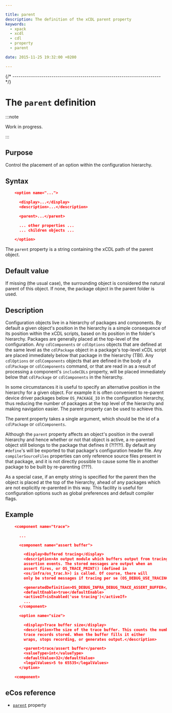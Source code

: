 ```yaml
---

title: parent
description: The definition of the xCDL parent property
keywords:
  - xpack
  - xcdl
  - cdl
  - property
  - parent

date: 2015-11-25 19:32:00 +0200

---
```



{/* ------------------------------------------------------------------------ */}

# The `parent` definition

:::note

Work in progress.

:::

## Purpose

Control the placement of an option within the configuration hierarchy.

## Syntax

```json
    <option name="...">

      <display>...</display>
      <description>...</description>

      <parent>...</parent>

      ... other properties ...
      ... children objects ...

    </option>
```

The `parent` property is a string containing the xCDL path of the parent object.

## Default value

If missing (the usual case), the surrounding object is considered the natural parent of this object. If none, the package object in the parent folder is used.

## Description

Configuration objects live in a hierarchy of packages and components. By default a given object's position in the hierarchy is a simple consequence of its position within the xCDL scripts, based on its position in the folder's hierarchy. Packages are generally placed at the top-level of the configuration. Any `cdlComponents` or `cdlOptions` objects that are defined at the same level as the `cdlPackage` object in a package's top-level xCDL script are placed immediately below that package in the hierarchy (TBI). Any `cdlOptions` or `cdlComponents` objects that are defined in the body of a `cdlPackage` or `cdlComponents` command, or that are read in as a result of processing a component's `includeCDLs` property, will be placed immediately below that `cdlPackage` or `cdlComponents` in the hierarchy.

In some circumstances it is useful to specify an alternative position in the hierarchy for a given object. For example it is often convenient to re-parent device driver packages below `OS_PACKAGE_IO` in the configuration hierarchy, thus reducing the number of packages at the top level of the hierarchy and making navigation easier. The parent property can be used to achieve this.

The parent property takes a single argument, which should be the id of a `cdlPackage` or `cdlComponents`.

Although the `parent` property affects an object's position in the overall hierarchy and hence whether or not that object is active, a re-parented object still belongs to the package that defines it (?!?!?!). By default any `#define`'s will be exported to that package's configuration header file. Any `compilerSourceFiles` properties can only reference source files present in that package, and it is not directly possible to cause some file in another package to be built by re-parenting (???).

As a special case, if an empty string is specified for the parent then the object is placed at the top of the hierarchy, ahead of any packages which are not explicitly re-parented in this way. This facility is useful for configuration options such as global preferences and default compiler flags.

## Example

```json
    <component name="trace">

      ...

      <component name="assert buffer">

        <display>Buffered tracing</display>
        <description>An output module which buffers output from tracing and
        assertion events. The stored messages are output when an
        assert fires, or OS_TRACE_PRINT() (defined in
        <os/infra/os_trac.h>) is called. Of course, there will
        only be stored messages if tracing per se (OS_DEBUG_USE_TRACING) is enabled above.</description>

        <generatedDefinition>OS_DEBUG_INFRA_DEBUG_TRACE_ASSERT_BUFFER</generatedDefinition>
        <defaultEnable>true</defaultEnable>
        <activeIf>isEnabled('use tracing')</activeIf>
        ...
      </component>

      <option name="size">

        <display>Trace buffer size</display>
        <description>The size of the trace buffer. This counts the number of
        trace records stored. When the buffer fills it either
        wraps, stops recording, or generates output.</description>

        <parent>trace/assert buffer</parent>
        <valueType>int</valueType>
        <defaultValue>32</defaultValue>
        <legalValues>5 to 65535</legalValues>
      </option>

    <component>
```

## eCos reference

- [`parent`](https://ecos.sourceware.org/docs-latest/cdl-guide/ref.parent.html) property
